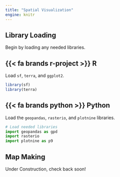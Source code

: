 ```yaml
---
title: "Spatial Visualization"
engine: knitr
---
```


## Library Loading

Begin by loading any needed libraries.

:::panel-tabset
## [{{< fa brands r-project >}}]{.r} R

Load `sf`, `terra`, and `ggplot2`.

```r
library(sf)
library(terra)
```

## [{{< fa brands python >}}]{.py} Python

Load the `geopandas`, `rasterio`, and `plotnine` libraries.

```python
# Load needed libraries
import geopandas as gpd
import rasterio
import plotnine as p9
```
:::

## Map Making

Under Construction, check back soon!
